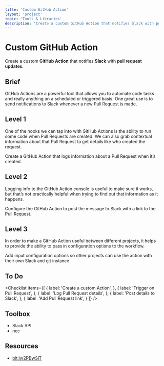 ```yaml
---
title: 'Custom GitHub Action'
layout: 'project'
topic: 'Tools & Libraries'
description: 'Create a custom GitHub Action that notifies Slack with pull request updates.'
---
```



<ProjectHeader>

# Custom GitHub Action

Create a custom <strong className="color-blue">GitHub Action</strong> that notifies <strong className="color-purple">Slack</strong> with <strong className="color-purple">pull request updates</strong>.

</ProjectHeader>

<ProjectContent>

## Brief

GitHub Actions are a powerful tool that allows you to automate code tasks and really anything on a scheduled or triggered basis. One great use is to send notifications to Slack whenever a new Pull Request is made.

## Level 1

One of the hooks we can tap into with GitHub Actions is the ability to run some code when Pull Requests are created. We can also grab contextual information about that Pull Request to get details like who created the request.

Create a GitHub Action that logs information about a Pull Request when it’s created.

<LoginRequired>

## Level 2

Logging info to the GitHub Action console is useful to make sure it works, but that’s not practically helpful when trying to find out that information as it happens.

Configure the GitHub Action to post the message to Slack with a link to the Pull Request.

## Level 3

In order to make a GitHub Action useful between different projects, it helps to provide the ability to pass in configuration options to the workflow.

Add input configuration options so other projects can use the action with their own Slack and git instance.

</LoginRequired>

</ProjectContent>

<ProjectSidebar>

## To Do

<Checklist items={[
  {
    label: 'Create a custom Action',
  },
  {
    label: 'Trigger on Pull Request',
  },
  {
    label: 'Log Pull Request details',
  },
  {
    label: 'Post details to Slack',
  },
  {
    label: 'Add Pull Request link',
  }
]} />

## Toolbox
- Slack API
- ncc

## Resources
- [bit.ly/2PBwSiT](https://bit.ly/2PBwSiT)

</ProjectSidebar>